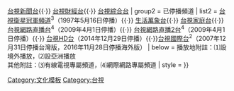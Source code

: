 {{Navbox
| title = [[臺灣電視公司]]頻道列表
| name  = 臺灣電視公司
| group1 = 台灣旗下頻道
| list1 = [[臺灣電視台|台視主頻]]<sup>1</sup>{{·}}[[台視新聞台]]{{·}} [[台視財經台]]{{·}} [[台視綜合台]]
| group2 = 已停播頻道
| list2 = [[台視衛星冠軍頻道]]<sup>3</sup>（1997年5月16日停播）{{·}} [[生活萬象台]]{{·}} [[台視家庭台]]{{·}} [[台視網路直播台]]<sup>4</sup>（2009年4月1日停播）{{·}} [[台視網路直播2台]]<sup>4</sup>（2009年4月1日停播）{{·}} [[台視HD台]]（2014年12月29日停播）{{·}}[[台視國際台]]<sup>2</sup>（2007年12月31日停播台灣版，2016年11月28日停播海外版）
| below  = 播放地附註：⑴設境外播放，⑵設亞洲播放<br>其他附註：⑶有線電視專屬頻道，⑷網際網路專屬頻道
| style = 
}}<noinclude>[[Category:文化模板]]</noinclude>
[[Category:台視]]